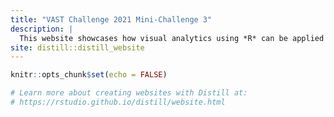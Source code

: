 ```yaml
---
title: "VAST Challenge 2021 Mini-Challenge 3"
description: |
  This website showcases how visual analytics using *R* can be applied to solve the *VAST Challenge 2021 Mini-Challenge 3: The Kronos Incidence Redux* as an assignment for ISSS608 - Visual Analytics and Applications, Singapore Management University.
site: distill::distill_website
---
```


```r
knitr::opts_chunk$set(echo = FALSE)

# Learn more about creating websites with Distill at:
# https://rstudio.github.io/distill/website.html

```

